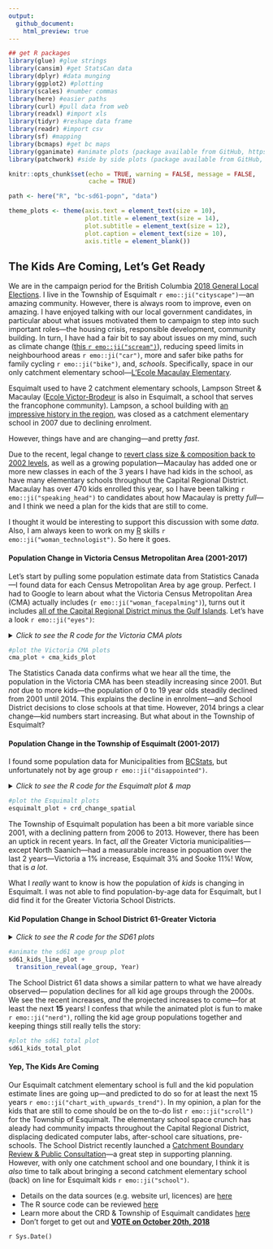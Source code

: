 ```yaml
---
output:
  github_document:
    html_preview: true
---
```


<!-- 
This file is licensed with the Creative Commons Attribution 4.0 International License.
-->


```r
## get R packages
library(glue) #glue strings
library(cansim) #get StatsCan data
library(dplyr) #data munging
library(ggplot2) #plotting
library(scales) #number commas
library(here) #easier paths
library(curl) #pull data from web
library(readxl) #import xls
library(tidyr) #reshape data frame
library(readr) #import csv
library(sf) #mapping
library(bcmaps) #get bc maps
library(gganimate) #animate plots (package available from GitHub, https://github.com/thomasp85/gganimate)
library(patchwork) #side by side plots (package available from GitHub, https://github.com/thomasp85/patchwork)

knitr::opts_chunk$set(echo = TRUE, warning = FALSE, message = FALSE,
                      cache = TRUE)

path <- here("R", "bc-sd61-popn", "data")

theme_plots <- theme(axis.text = element_text(size = 10),
                     plot.title = element_text(size = 14),
                     plot.subtitle = element_text(size = 12),
                     plot.caption = element_text(size = 10),
                     axis.title = element_blank())
```


## The Kids Are Coming, Let's Get Ready

We are in the campaign period for the British Columbia [2018 General Local Elections](https://elections.bc.ca/political-participants/local-elections-campaign-financing/2018-general-local-elections/). I live in the Township of Esquimalt `r emo::ji("cityscape")`&mdash;an amazing community. However, there is always room to improve, even on amazing. I have enjoyed talking with our local government candidates, in particular about what issues motivated them to campaign to step into such important roles&mdash;the housing crisis, responsible development, community building. In turn, I have had a fair bit to say about issues on my mind, such as climate change ([this `r emo::ji("scream")`](https://www.ipcc.ch/news_and_events/pr_181008_P48_spm.shtml)), reducing speed limits in neighbourhood areas `r emo::ji("car")`, more and safer bike paths for family cycling `r emo::ji("bike")`, and, _schools_. Specifically, space in our only catchment elementary school&mdash;[L'Ecole Macaulay Elementary](https://macaulay.sd61.bc.ca/).  

Esquimalt used to have 2 catchment elementary schools, Lampson Street & Macaulay ([Ecole Victor-Brodeur](https://en.wikipedia.org/wiki/%C3%89cole_Victor-Brodeur) is also in Esquimalt, a school that serves the francophone community). Lampson, a school building with [an impressive history in the region](https://victoriadailyphoto.blogspot.com/2013/05/lampson-street-school.html), was closed as a catchment elementary school in 2007 due to declining enrolment. 

However, things have and are changing&mdash;and pretty _fast_. 

Due to the recent, legal change to [revert class size & composition back to 2002 levels](https://bctf.ca/IssuesInEducation.aspx?id=5530), as well as a growing population&mdash;Macaulay has added one or more new classes in each of the 3 years I have had kids in the school, as have many elementary schools throughout the Capital Regional District. Macaulay has over 470 kids enrolled this year, so I have been talking `r emo::ji("speaking_head")` to candidates about how Macaulay is pretty _full_&mdash;and I think we need a plan for the kids that are still to come.

I thought it would be interesting to support this discussion with some _data_. Also, I am always keen to work on my [R](https://www.r-project.org/) skills `r emo::ji("woman_technologist")`. So here it goes.

#### Population Change in Victoria Census Metropolitan Area (2001-2017)

Let's start by pulling some population estimate data from Statistics Canada&mdash;I found data for each Census Metropolitan Area by age group. Perfect. I had to Google to learn about what the Victoria Census Metropolitan Area (CMA) actually includes (`r emo::ji("woman_facepalming")`), turns out it includes [all of the Capital Regional District minus the Gulf Islands](https://www12.statcan.gc.ca/census-recensement/2011/as-sa/fogs-spg/Facts-cma-eng.cfm?LANG=Eng&GK=CMA&GC=935). Let's have a look `r emo::ji("eyes")`:

<details><summary><i>Click to see the R code for the Victoria CMA plots</i></summary>

```r
## Data: Victoria Census Metropolitan Census Area (British Columbia) Population
## Estimates [Table: 17-10-0078-01 (formerly CANSIM  051-0056) from Statistics Canada

#get Statistics Canada data using cansim package
bc_popn <- get_cansim(1710007801) %>%
  filter(GEO == "Victoria, British Columbia",
         Sex == "Both sexes") %>%
  select(year = REF_DATE, age_group = `Age group`, population_estimate = VALUE) %>% 
  mutate(year = as.integer(year))

#make plot of Victoria CMA population estimates
cma_plot <- bc_popn %>% 
  filter(age_group == "All ages") %>% 
  ggplot(aes(x = year, y = population_estimate, group = 1)) + 
  geom_line(size = 1, colour = "#54278f") +
  scale_x_continuous(limits = c(2001, 2018),
                     breaks = seq(2002, 2017, 3),
                     expand = c(0,0)) +
  scale_y_continuous(limits = c(320000, 380000),
                     breaks = seq(320000, 380000, 5000),
                     expand = c(0,0), labels = comma) +
  labs(title = "Population Estimates for Victoria CMA",
       subtitle = "Include all ages",
       caption = "Data sourced from Statistics Canada") +
  theme_minimal() +
  theme_plots

#kid age groups
kid_ages <- c("0 to 4 years", "5 to 9 years", "10 to 14 years", "15 to 19 years")

#make plot of kid Victoria CMA population estimates
cma_kids_plot <- bc_popn %>% 
  filter(age_group %in% kid_ages) %>% 
  group_by(year) %>% 
  summarise(population_estimate = sum(population_estimate)) %>% 
  ggplot(aes(x = year, y = population_estimate, group = 1)) + 
  geom_line(size = 1, colour = "#54278f") +
  scale_x_continuous(limits = c(2001, 2018),
                     breaks = seq(2002, 2017, 3),
                     expand = c(0,0)) +
  scale_y_continuous(limits = c(64000, 70000),
                     breaks = seq(64000, 70000, 500),
                     expand = c(0,0), labels = comma) +
  labs(title = "Kid Population Estimates for Victoria CMA",
       subtitle = "Kids include ages 0 to 19 years",
       caption = "Data sourced from Statistics Canada") +
  theme_minimal() +
  theme_plots
```

```r
#plot the Victoria CMA plots
cma_plot + cma_kids_plot
```

</details>

```r
#plot the Victoria CMA plots
cma_plot + cma_kids_plot
```

The Statistics Canada data confirms what we hear all the time, the population in the Victoria CMA has been steadily increasing since 2001. But _not_ due to more kids&mdash;the population of 0 to 19 year olds steadily declined from 2001 until 2014. This explains the decline in enrolment&mdash;and School District decisions to close schools at that time. However, 2014 brings a clear change&mdash;kid numbers start increasing. But what about in the Township of Esquimalt?

#### Population Change in the Township of Esquimalt (2001-2017)

I found some population data for Municipalities from [BCStats](https://www2.gov.bc.ca/gov/content?id=36D1A7A4BEE248598281824C13CB65B6), but unfortunately not by age group `r emo::ji("disappointed")`.

<details><summary><i>Click to see the R code for the Esquimalt plot & map</i></summary>

```r
## Data: Esquimalt District Municipality population estimates from
## BCStats Population Estimates webpage

#municipalities I want
crd <- c("Central Saanich", "Colwood", "Esquimalt", "Highlands",
         "Langford", "Metchosin", "North Saanich", "Oak Bay", "Saanich",
         "Sidney", "Sooke", "Victoria", "View Royal")

#get the 2001-2011 CRD population estimate data file 
bcstats_mun_2001_2011 <- 
  "http://www.bcstats.gov.bc.ca/Files/0379a32f-cec8-438d-83e0-6724b2a2a272/BCDevelopmentRegionRegionalDistrictandMuncipalPopulationEstimates2001-2011.xls"

get_mun_2001_2011 <- curl_download(bcstats_mun_2001_2011,
                                   destfile = glue(path, "/bcstats_mun_2001_2011.xls"))

crd_2001_2011 <- read_xls(get_mun_2001_2011, skip = 3) %>%  
  filter(Name %in% crd) %>% 
  select(-`2011`, -Type, -SGC)

# get 2011-2017 CRD population estimate data file and merge data with the 2001-2011 data 
bcstats_mun_2011_2017 <- 
  "http://www.bcstats.gov.bc.ca/Files/285cd56c-9be1-4c5e-a153-3deeffa2ac94/BCDevelopmentRegionRegionalDistrictandMuncipalPopulationEstimates2011-2015.xls"

get_mun_2011_2017 <- curl_download(bcstats_mun_2011_2017,
                                   destfile = glue(path, "/bcstats_mun_2011_2017.xls"))

crd_2001_2017 <- read_xls(get_mun_2011_2017, range = ("A3:J48")) %>% 
  filter(Name %in% crd) %>% 
  bind_cols(crd_2001_2011) %>% 
  select(-`2011`, -`Area Type`, -SGC, -Name1) %>% 
  gather(key =  year, value = population_estimate, -Name) %>% 
  mutate(population_estimate = as.numeric(population_estimate),
         year = as.integer(year)) %>% 
  arrange(year)

#plot of Township of Esquimalt population estimates
esquimalt_plot <- crd_2001_2017 %>% 
  filter(Name == "Esquimalt") %>%
  ggplot(aes(x = year, y = population_estimate, group = 1)) + 
  geom_line(size = 1, colour = "#54278f") +
  labs(title = "Population Estimates for Esquimalt",
       subtitle = "Includes all ages",
       caption = "Data sourced from BCStats") +
   scale_x_continuous(limits = c(2001, 2018),
                     breaks = seq(2002, 2017, 3),
                     expand = c(0,0)) +
  scale_y_continuous(limits = c(16400, 17600),
                     breaks = seq(16400, 17600, 100),
                     expand = c(0,0), labels = comma) +
  theme_minimal() +
  theme_plots

#calculate municipality population change for 2015 to 2017
crd_change <- crd_2001_2017 %>% 
  filter(year %in% c(2015, 2017)) %>%
  group_by(Name) %>% 
  mutate(popchange = population_estimate-lag(population_estimate)) %>% 
  mutate(percchange = round((popchange/lag(population_estimate) * 100), digits = 0)) %>% 
  filter(year == 2017) %>% 
  select(-year) 

#map 2 year % population change for municipalities
crd_change_spatial <- municipalities() %>% 
  filter(ADMIN_AREA_ABBREVIATION %in% crd) %>% 
  mutate(Name = ADMIN_AREA_ABBREVIATION) %>% 
  left_join(crd_change) %>% 
  ggplot() +
  geom_sf(aes(fill = percchange)) +
  coord_sf(datum = NA) +
  labs(title = "CRD Percent Population Change 2015-2017",
       subtitle = "Includes all ages",
       caption = "Data sourced from BCStats") +
  scale_fill_gradient(name = "Percent\nChange", low = "#bcbddc", high = "#132B43") +
  theme_minimal() +
  theme_plots
```

```r
#plot the Esquimalt plots
esquimalt_plot + crd_change_spatial
```

</details>

```r
#plot the Esquimalt plots
esquimalt_plot + crd_change_spatial
```

The Township of Esquimalt population has been a bit more variable since 2001, with a declining pattern from 2006 to 2013. However, there has been an uptick in recent years. In fact, _all_ the Greater Victoria municipalities&mdash;except North Saanich&mdash;had a measurable increase in popuation over the last 2 years&mdash;Victoria a 1% increase, Esquimalt 3% and Sooke 11%! Wow, that is _a lot_.

What I _really_ want to know is how the population of _kids_ is changing in Esquimalt. I was not able to find population-by-age data for Esquimalt, but I did find it for the Greater Victoria School Districts.

#### Kid Population Change in School District 61-Greater Victoria

<details><summary><i>Click to see the R code for the SD61 plots</i></summary>

```r
## Data: School District 61 Population Estimates & Projections from BCStats manual 
## online tool: https://www.bcstats.gov.bc.ca/apps/PopulationProjections.aspx

#get SD61 population estimates & projections
sd61_kids <- read_csv(glue(path, "/Population_Projections.csv")) %>% 
  select(Year, "<1", "1-4", "5-9", "10-14", "15-19") %>% 
  gather(key = age_group, value = population_estimate, -Year) %>% 
  filter(Year < 2038) %>% 
  mutate(age_group = factor(age_group, ordered = TRUE,
                            levels = c("<1", "1-4", "5-9", "10-14", "15-19")),
         data_type = case_when(Year < 2018 ~ "estimated",
                               TRUE ~ "projected"))

#plot of kid population estimates in SD61 by age group
sd61_kids_line_plot <- sd61_kids %>% 
  filter(age_group != "<1") %>% 
  ggplot(aes(Year, population_estimate, group = age_group, colour = data_type)) +
  geom_line(size = 1) +
  geom_segment(aes(xend = 2037 , yend = population_estimate), linetype = 2, colour = 'grey') + 
  geom_point(size = 2) + 
  geom_text(aes(x = 2037.1 , label = age_group), hjust = 0, colour = "#54278f") + 
  coord_cartesian(clip = 'off') + 
  labs(title = "Kid Population Estimates & Projections by Age Group for SD61",
       # subtitle = "Kids include ages 1 to 19 years",
       caption = "Data sourced from BCStats") +
  theme(plot.margin = margin(5.5, 0, 5.5, 5.5)) +
  scale_x_continuous(limits = c(1984, 2040), breaks = seq(1986, 2038, 5), expand = c(0,0)) +
  scale_y_continuous(breaks = seq(6000, 13000, 1000), expand = c(0,0), labels = comma) +
  scale_colour_manual(name = "", values = c("#54278f", "#9e9ac8")) +
  scale_fill_manual(name = "", values = c("#54278f", "#9e9ac8")) +
  theme_minimal() +
  theme_plots +
  theme(legend.position = "top",
        legend.text = element_text(size = 12))

#plot of total sd61 kid population estimates
sd61_kids_total_plot <- sd61_kids %>% 
  group_by(Year, data_type) %>% 
  summarise(population_estimate = sum(population_estimate))  %>% 
  ggplot(aes(x = Year, y = population_estimate, colour = data_type, group = 1)) + 
  geom_point() +
  geom_line(size = 1) +
  labs(title = "Kid Population Estimates & Projections for SD61",
       subtitle = "Kids include ages 0 to 19 years",
       caption = "Data sourced from BCStats") +
  scale_x_continuous(limits = c(1984, 2040), breaks = seq(1986, 2038, 5), expand = c(0,0)) +
  scale_y_continuous(limits = c(35000, 43000), breaks = seq(35000, 43000, 500), expand = c(0,0), labels = comma) +
  scale_colour_manual(name = "", values = c("#54278f", "#9e9ac8")) +
  theme_minimal() +
  theme_plots +
  theme(legend.position = c(.2,.2),
        legend.text = element_text(size = 12)) 
```

```r
#animate the sd61 age group plot
sd61_kids_line_plot +
  transition_reveal(age_group, Year)

#plot the sd61 total line plot
sd61_kids_total_plot
```

</details>

```r
#animate the sd61 age group plot
sd61_kids_line_plot +
  transition_reveal(age_group, Year)
```

The School District 61 data shows a similar pattern to what we have already observed&mdash; population declines for all kid age groups through the 2000s. We see the recent increases, _and_  the projected increases to come&mdash;for at least the next **15** years! I confess that while the animated plot is fun to make `r emo::ji("nerd")`, rolling the kid age group populations together and keeping things still really tells the story:


```r
#plot the sd61 total plot
sd61_kids_total_plot
```


#### Yep, The Kids Are Coming

Our Esquimalt catchment elementary school is full and the kid population estimate lines are going up&mdash;and predicted to do so for at least the next 15 years `r emo::ji("chart_with_upwards_trend")`. In my opinion, a plan for the kids that are still to come should be on the to-do list `r emo::ji("scroll")` for the Township of Esquimalt. The elementary school space crunch has aleady had community impacts throughout the Capital Regional District, displacing dedicated computer labs, after-school care situations, pre-schools. The School District recently launched a [Catchment Boundary Review & Public Consultation](https://www.sd61.bc.ca/news-events/community/catchmentboundaryreview/)&mdash;a great step in supporting planning. However, with only one catchment school and one boundary, I think it is _also_ time to talk about bringing a second catchment elementary school (back) on line for Esquimalt kids `r emo::ji("school")`.

- Details on the data sources (e.g. website url, licences) are [here](https://github.com/stephhazlitt/some-assembly-required/blob/master/R/bc-sd61-popn/data/README.md)
- The R source code can be reviewed [here](https://github.com/stephhazlitt/some-assembly-required/blob/master/R/bc-sd61-popn/sd61_kids.Rmd)
- Learn more about the CRD & Township of Esquimalt candidates  [here](https://www.timescolonist.com/elections)
- Don't forget to get out and [**VOTE on October 20th, 2018**](https://www.esquimalt.ca/municipal-hall/elections/2018-election/information-voters) 

`r Sys.Date()`

